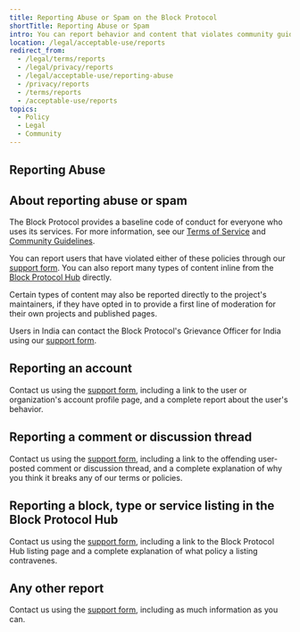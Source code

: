 ```yaml
---
title: Reporting Abuse or Spam on the Block Protocol
shortTitle: Reporting Abuse or Spam
intro: You can report behavior and content that violates community guidelines and terms.
location: /legal/acceptable-use/reports
redirect_from:
  - /legal/terms/reports
  - /legal/privacy/reports
  - /legal/acceptable-use/reporting-abuse
  - /privacy/reports
  - /terms/reports
  - /acceptable-use/reports
topics:
  - Policy
  - Legal
  - Community
---
```


## Reporting Abuse

## About reporting abuse or spam

The Block Protocol provides a baseline code of conduct for everyone who uses its services. For more information, see our [Terms of Service](/legal/terms) and [Community Guidelines](/legal/community).

You can report users that have violated either of these policies through our [support form](/contact). You can also report many types of content inline from the [Block Protocol Hub](/hub) directly.

Certain types of content may also be reported directly to the project's maintainers, if they have opted in to provide a first line of moderation for their own projects and published pages.

Users in India can contact the Block Protocol's Grievance Officer for India using our [support form](/contact).

## Reporting an account

Contact us using the [support form](/contact), including a link to the user or organization's account profile page, and a complete report about the user's behavior.

## Reporting a comment or discussion thread

Contact us using the [support form](/contact), including a link to the offending user-posted comment or discussion thread, and a complete explanation of why you think it breaks any of our terms or policies.

## Reporting a block, type or service listing in the Block Protocol Hub

Contact us using the [support form](/contact), including a link to the Block Protocol Hub listing page and a complete explanation of what policy a listing contravenes.

## Any other report

Contact us using the [support form](/contact), including as much information as you can.
